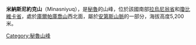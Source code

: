 {{Coord|14|47|53|S|72|26|3|W|display=title}}

'''米納斯尼約克山'''（Minasniyuq），是[[秘魯|秘魯]]的山峰，位於該國南部[[拉烏尼翁省_(秘魯)|拉烏尼翁省]]和[[瓊比維卡省|瓊比維卡省]]，處於[[庫爾帕庫喬山|庫爾帕庫喬山]]西北面，屬於[[安第斯山脈|安第斯山脈]]的一部分，海拔高度5,200米。

{{Peru-geo-stub}}
[[Category:秘魯山峰|Category:秘魯山峰]]